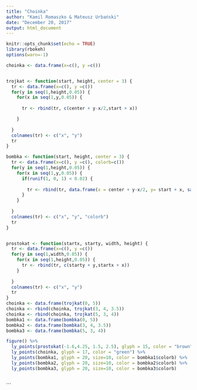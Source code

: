 ```yaml
---
title: "Choinka"
author: "Kamil Romaszko & Mateusz Urbański"
date: "December 20, 2017"
output: html_document
---
```


```r
knitr::opts_chunk$set(echo = TRUE)
library(rbokeh)
options(warn=-1)
```



```r
choinka <- data.frame(x=c(), y =c())


trojkat <- function(start, height, center = 3) {
  tr <- data.frame(x=c(), y =c())
  for(y in seq(1,height,0.05)) {
    for(x in seq(1,y,0.05)) {
      
      tr <- rbind(tr, c(center + y-x/2,start + x))

    }
    
  }
  colnames(tr) <- c("x", "y")
  tr
}

bombka <- function(start, height, center = 3) {
  tr <- data.frame(x=c(), y =c(), colorb=c())
  for(y in seq(1,height,0.05)) {
    for(x in seq(1,y,0.05)) {
      if(runif(1, 0, 1) < 0.02) {
        
        tr <- rbind(tr, data.frame(x = center + y-x/2, y= start + x, sample(c("pink",  "white", "yellow", "red"))[1]))
      }
    }
    
  }
  colnames(tr) <- c("x", "y", "colorb")
  tr
}


prostokat <- function(startx, starty, width, height) {
  tr <- data.frame(x=c(), y =c())
  for(y in seq(1,width,0.05)) {
    for(x in seq(1,height,0.05)) {
      tr <- rbind(tr, c(starty + y,startx + x))
    }
    
  }
  colnames(tr) <- c("x", "y")
  tr
}
choinka <- data.frame(trojkat(0, 5))
choinka <- rbind(choinka, trojkat(3, 4, 3.5))
choinka <- rbind(choinka, trojkat(5, 3, 4))
bombka1 <- data.frame(bombka(0, 5))
bombka2 <- data.frame(bombka(3, 4, 3.5))
bombka3 <- data.frame(bombka(5, 3, 4))

figure() %>%
  ly_points(prostokat(-1.6,4.25, 1.5, 2.5), glyph = 15, color = "brown") %>%
  ly_points(choinka, glyph = 17, color = "green") %>%
  ly_points(bombka1, glyph = 20, size=10, color = bombka1$colorb) %>%
  ly_points(bombka2, glyph = 20, size=10, color = bombka2$colorb) %>%
  ly_points(bombka3, glyph = 20, size=10, color = bombka3$colorb)
  
```
```


